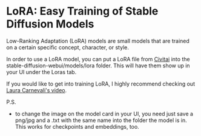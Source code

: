 # LoRA: Easy Training of Stable Diffusion Models

Low-Ranking Adaptation (LoRA) models are small models that are trained on a certain specific concept, character, or style.

In order to use a LoRA model, you can put a LoRA file from [Civitai](https://civitai.com/) into the stable-diffusion-webui/models/lora folder. This will have them show up in your UI under the Loras tab.

If you would like to get into training LoRA, I highly recommend checking out [Laura Carnevali's video](https://youtu.be/xholR62Q2tY?si=GSsqFIm_3ivmDl7s).

P.S. 
- to change the image on the model card in your UI, you need just save a png/jpg and a .txt with the same name into the folder the model is in. This works for checkpoints and embeddings, too.